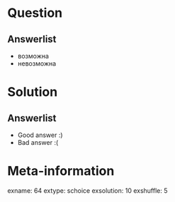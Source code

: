 Question
========


Answerlist
----------
*  возможна
*  невозможна

Solution
========

Answerlist
----------
*  Good answer :)
*  Bad answer :(

Meta-information
================
exname: 64
extype: schoice
exsolution: 10
exshuffle: 5

